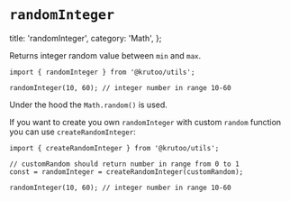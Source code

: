 # `randomInteger`

  title: 'randomInteger',
  category: 'Math',
};

Returns integer random value between `min` and `max`.

```tsx
import { randomInteger } from '@krutoo/utils';

randomInteger(10, 60); // integer number in range 10-60
```

Under the hood the `Math.random()` is used.

If you want to create you own `randomInteger` with custom `random` function you can use `createRandomInteger`:

```tsx
import { createRandomInteger } from '@krutoo/utils';

// customRandom should return number in range from 0 to 1
const = randomInteger = createRandomInteger(customRandom);

randomInteger(10, 60); // integer number in range 10-60
```
